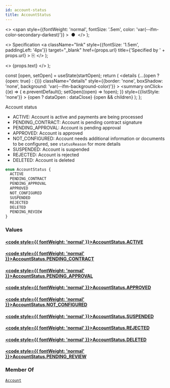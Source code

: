 ```yaml
---
id: account-status
title: AccountStatus
---
```


  <>
    <span
      style={{fontWeight: 'normal', fontSize: '.5em', color: 'var(--ifm-color-secondary-darkest)'}}
    >
      &nbsp;●&nbsp;
    </span>
  </>
);

  <>
    Specification
    <a
      className="link"
      style={{fontSize: '1.5em', paddingLeft: '4px'}}
      target="_blank"
      href={props.url}
      title={'Specified by ' + props.url}
    >
      ⎘
    </a>
  </>
);

  <>
    <span className={props.class}>{props.text}</span>
  </>
);


  const [open, setOpen] = useState(startOpen);
  return (
    <details
      {...(open ? {open: true} : {})}
      className="details"
      style={{border: 'none', boxShadow: 'none', background: 'var(--ifm-background-color)'}}
    >
      <summary
        onClick={(e) => {
          e.preventDefault();
          setOpen((open) => !open);
        }}
        style={{listStyle: 'none'}}
      >
        {open ? dataOpen : dataClose}
      </summary>
      {open && children}
    </details>
  );
};

Account status

- ACTIVE: Account is active and payments are being processed
- PENDING_CONTRACT: Account is pending contract signature
- PENDING_APPROVAL: Account is pending approval
- APPROVED: Account is approved
- NOT_CONFIGURED: Account needs additional information or documents to be configured, see `statusReason` for more details
- SUSPENDED: Account is suspended
- REJECTED: Account is rejected
- DELETED: Account is deleted

```graphql
enum AccountStatus {
  ACTIVE
  PENDING_CONTRACT
  PENDING_APPROVAL
  APPROVED
  NOT_CONFIGURED
  SUSPENDED
  REJECTED
  DELETED
  PENDING_REVIEW
}
```

### Values

#### [<code style={{ fontWeight: 'normal' }}>AccountStatus.<b>ACTIVE</b></code>](#)

#### [<code style={{ fontWeight: 'normal' }}>AccountStatus.<b>PENDING_CONTRACT</b></code>](#)

#### [<code style={{ fontWeight: 'normal' }}>AccountStatus.<b>PENDING_APPROVAL</b></code>](#)

#### [<code style={{ fontWeight: 'normal' }}>AccountStatus.<b>APPROVED</b></code>](#)

#### [<code style={{ fontWeight: 'normal' }}>AccountStatus.<b>NOT_CONFIGURED</b></code>](#)

#### [<code style={{ fontWeight: 'normal' }}>AccountStatus.<b>SUSPENDED</b></code>](#)

#### [<code style={{ fontWeight: 'normal' }}>AccountStatus.<b>REJECTED</b></code>](#)

#### [<code style={{ fontWeight: 'normal' }}>AccountStatus.<b>DELETED</b></code>](#)

#### [<code style={{ fontWeight: 'normal' }}>AccountStatus.<b>PENDING_REVIEW</b></code>](#)

### Member Of

[`Account`](/docs/apis/graphql/types/objects/account.mdx) <Badge class="badge badge--secondary badge--relation" text="object"/>
